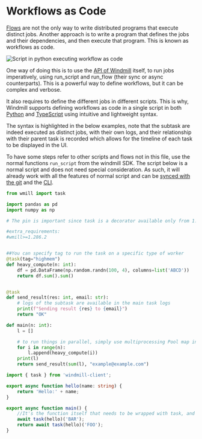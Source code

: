 
# Workflows as Code

[Flows](../../flows/1_flow_editor.mdx) are not the only way to write distributed programs that execute distinct jobs. Another approach is to write a program that defines the jobs and their dependencies, and then execute that program. This is known as workflows as code.

![Script in python executing workflow as code](python_editor.png "Script in python executing workflow as code")

One way of doing this is to use the [API of Windmill](https://app.windmill.dev/openapi.html) itself, to run jobs imperatively, using run_script and run_flow (their sync or async counterparts). This is a powerful way to define workflows, but it can be complex and verbose.

It also requires to define the different jobs in different scripts. This is why, Windmill supports defining workflows as code in a single script in both [Python](../../getting_started/0_scripts_quickstart/2_python_quickstart/index.mdx) and [TypeScript](../../getting_started/0_scripts_quickstart/1_typescript_quickstart/index.mdx) using intuitive and lightweight syntax.

The syntax is highlighted in the below examples, note that the subtask are indeed executed as distinct jobs, with their own logs, and their relationship with their parent task is recorded which allows for the timeline of each task to be displayed in the UI.

To have some steps refer to other scripts and flows not in this file, use the normal functions `run_script` from the windmill SDK. The script below is a normal script and does not need special consideration. As such, it will already work with all the features of normal script and can be [synced with the git](../../advanced/11_git_sync/index.mdx) and the [CLI](../../advanced/11_git_sync/cli_sync.mdx).

<Tabs className="unique-tabs">
<TabItem value="python" label="Python" attributes={{className: "text-xs p-4 !mt-0 !ml-0"}}>

```python
from wmill import task

import pandas as pd
import numpy as np

# The pin is important since task is a decorator available only from 1.286.2

#extra_requirements:
#wmill>=1.286.2


##You can specify tag to run the task on a specific type of worker
@task(tag="highmem")
def heavy_compute(n: int):
    df = pd.DataFrame(np.random.randn(100, 4), columns=list('ABCD'))
    return df.sum().sum()


@task
def send_result(res: int, email: str):
    # logs of the subtask are available in the main task logs
    print(f"Sending result {res} to {email}")
    return "OK"

def main(n: int):
    l = []

    # to run things in parallel, simply use multiprocessing Pool map instead: https://docs.python.org/3/library/multiprocessing.html
    for i in range(n):
        l.append(heavy_compute(i))
    print(l)
    return send_result(sum(l), "example@example.com")

```

</TabItem>
<TabItem value="deno" label="TypeScript (Bun)" attributes={{className: "text-xs p-4 !mt-0 !ml-0"}}>

```typescript
import { task } from 'windmill-client';

export async function hello(name: string) {
	return 'Hello:' + name;
}

export async function main() {
	//It's the function itself that needs to be wrapped with task, and it's always a promise even
	await task(hello)('BAR');
	return await task(hello)('FOO');
}
```

</TabItem>
</Tabs>
